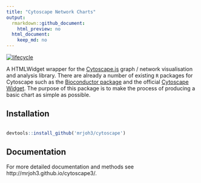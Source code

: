 ```yaml
---
title: "Cytoscape Network Charts"
output:
  rmarkdown::github_document:
    html_preview: no
  html_document:
    keep_md: no
---
```


[![lifecycle](https://img.shields.io/badge/lifecycle-experimental-orange.svg)](https://www.tidyverse.org/lifecycle/#experimental)

A HTMLWidget wrapper for the [Cytoscape.js](http://js.cytoscape.org/) graph / network visualisation and analysis library. There are already a number of existing `R` packages for Cytoscape such as the [Bioconductor package](https://bioconductor.org/packages/release/bioc/html/RCy3.html) and the official [Cytoscape Widget](https://github.com/cytoscape/r-cytoscape.js). The purpose of this package is to make the process of producing a basic chart as simple as possible. 

## Installation

```r

devtools::install_github('mrjoh3/cytoscape')

```

## Documentation

For more detailed documentation and methods see
http://mrjoh3.github.io/cytoscape3/.